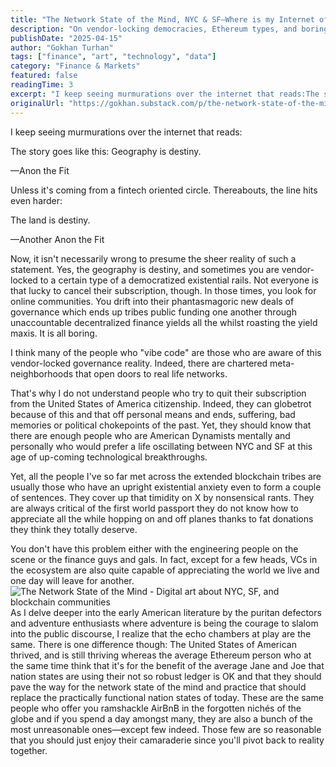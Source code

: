 ```yaml
---
title: "The Network State of the Mind, NYC & SF—Where is my Internet of Liquidity?"
description: "On vendor-locking democracies, Ethereum types, and boring tribes."
publishDate: "2025-04-15"
author: "Gokhan Turhan"
tags: ["finance", "art", "technology", "data"]
category: "Finance & Markets"
featured: false
readingTime: 3
excerpt: "I keep seeing murmurations over the internet that reads:The story goes like this: Geography is destiny.—Anon the FitUnless it's coming from a fintech oriented circle. Thereabouts, the line..."
originalUrl: "https://gokhan.substack.com/p/the-network-state-of-the-mind-nyc"
---
```


I keep seeing murmurations over the internet that reads:

The story goes like this: Geography is destiny.

—Anon the Fit

Unless it's coming from a fintech oriented circle. Thereabouts, the line hits even harder:

The land is destiny.

—Another Anon the Fit

Now, it isn't necessarily wrong to presume the sheer reality of such a statement. Yes, the geography is destiny, and sometimes you are vendor-locked to a certain type of a democratized existential rails. Not everyone is that lucky to cancel their subscription, though. In those times, you look for online communities. You drift into their phantasmagoric new deals of governance which ends up tribes public funding one another through unaccountable decentralized finance yields all the whilst roasting the yield maxis. It is all boring.

I think many of the people who "vibe code" are those who are aware of this vendor-locked governance reality. Indeed, there are chartered meta-neighborhoods that open doors to real life networks.

That's why I do not understand people who try to quit their subscription from the United States of America citizenship. Indeed, they can globetrot because of this and that off personal means and ends, suffering, bad memories or political chokepoints of the past. Yet, they should know that there are enough people who are American Dynamists mentally and personally who would prefer a life oscillating between NYC and SF at this age of up-coming technological breakthroughs.

Yet, all the people I've so far met across the extended blockchain tribes are usually those who have an upright existential anxiety even to form a couple of sentences. They cover up that timidity on X by nonsensical rants. They are always critical of the first world passport they do not know how to appreciate all the while hopping on and off planes thanks to fat donations they think they totally deserve.

You don't have this problem either with the engineering people on the scene or the finance guys and gals. In fact, except for a few heads, VCs in the ecosystem are also quite capable of appreciating the world we live and one day will leave for another.
![The Network State of the Mind - Digital art about NYC, SF, and blockchain communities](/blog/images/the-network-state-of-the-mind-nyc-sfwhere-is-my-internet-of-liquidity-1752996708602.jpeg)
As I delve deeper into the early American literature by the puritan defectors and adventure enthusiasts where adventure is being the courage to slalom into the public discourse, I realize that the echo chambers at play are the same. There is one difference though: The United States of American thrived, and is still thriving whereas the average Ethereum person who at the same time think that it's for the benefit of the average Jane and Joe that nation states are using their not so robust ledger is OK and that they should pave the way for the network state of the mind and practice that should replace the practically functional nation states of today. These are the same people who offer you ramshackle AirBnB in the forgotten nichés of the globe and if you spend a day amongst many, they are also a bunch of the most unreasonable ones—except few indeed. Those few are so reasonable that you should just enjoy their camaraderie since you'll pivot back to reality together.